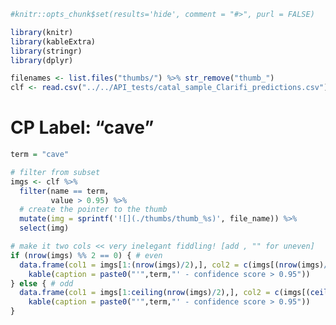 ```r
#knitr::opts_chunk$set(results='hide', comment = "#>", purl = FALSE)

library(knitr)
library(kableExtra)
library(stringr)
library(dplyr)

filenames <- list.files("thumbs/") %>% str_remove("thumb_")
clf <- read.csv("../../API_tests/catal_sample_Clarifi_predictions.csv")
```

# CP Label: "cave"

```r

term = "cave"

# filter from subset 
imgs <- clf %>% 
  filter(name == term,
         value > 0.95) %>% 
  # create the pointer to the thumb
  mutate(img = sprintf('![](./thumbs/thumb_%s)', file_name)) %>% 
  select(img) 

# make it two cols << very inelegant fiddling! [add , "" for uneven]
if (nrow(imgs) %% 2 == 0) { # even
  data.frame(col1 = imgs[1:(nrow(imgs)/2),], col2 = c(imgs[(nrow(imgs)/2 + 1):nrow(imgs),])) %>% 
    kable(caption = paste0("'",term,"' - confidence score > 0.95"))
} else { # odd
  data.frame(col1 = imgs[1:ceiling(nrow(imgs)/2),], col2 = c(imgs[(ceiling(nrow(imgs)/2) + 1) :nrow(imgs),], "")) %>% 
    kable(caption = paste0("'",term,"' - confidence score > 0.95"))
}

```
  

